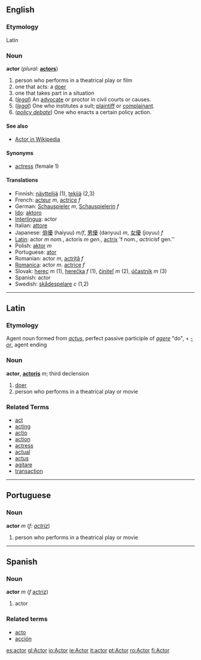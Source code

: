 ==English==
===Etymology===
Latin
=== Noun ===
'''actor'''  (''plural:'' '''[[actors]]''')
# person who performs in a theatrical play or film
# one that acts: a [[doer]]
# one that takes part in a situation
# (''[[legal]]'') An [[advocate]] or proctor in civil courts or causes.
# (''[[legal]]'') One who institutes a suit; [[plaintiff]] or [[complainant]].
# (''[[Wikipedia:Policy Debate|policy debate]]'') One who enacts a certain policy action.

====See also====
*[[Wikipedia:Actor (Policy Debate)|Actor in Wikipedia]]

==== Synonyms ====
*[[actress]] (female 1)

==== Translations ====
*Finnish: [[näyttelijä]] (1), [[tekijä]] (2,3)
*French: [[acteur]] ''m'', [[actrice]] ''f''
*German: [[Schauspieler]] ''m'', [[Schauspielerin]] ''f''
*[[Ido]]: [[aktoro]]
*[[Interlingua]]: actor
*Italian: [[attore]]
*Japanese: [[俳優]] (haiyuu) ''m/f'', [[男優]] (danyuu) ''m'', [[女優]] (joyuu) ''f''
*[[Latin]]: actor ''m nom.'', actoris ''m gen.'', [[actrix]] 'f nom.'', actricis ''f gen.''
*Polish: [[aktor]] ''m''
*Portuguese: [[ator]]
*Romanian: actor ''m'', [[actriţă]] ''f''
*[[Romanica]]: actor ''m''. [[actrice]] ''f''
*Slovak: [[herec]] ''m'' (1), [[herečka]] ''f'' (1), [[činiteľ]] ''m'' (2), [[účastník]] ''m'' (3)
*Spanish: actor
*Swedish: [[skådespelare]] ''c'' (1,2)

----

==Latin==
===Etymology===
Agent noun formed from ''[[actus]]'', perfect passive participle of ''[[agere]]'' "do", + ''[[-or]]'', agent ending

===Noun===
'''actor''', '''[[actoris]]''' ''m''; third declension

# [[doer]]
# person who performs in a theatrical play or movie

===Related Terms===
*[[act]]
*[[acting]]
*[[actio]]
*[[action]]
*[[actress]]
*[[actual]]
*[[actus]]
*[[agitare]]
*[[transaction]]

----

==Portuguese==
===Noun===
'''actor''' ''m'' (''f: [[actriz]]'')

# person who performs in a theatrical play or movie

----

==Spanish==
===Noun===
'''actor''' ''m'' (''f'' [[actriz]])

# actor

===Related terms===
*[[acto]]
*[[acción]]

[[es:actor]]
[[gl:Actor]]
[[io:Actor]]
[[ie:Actor]]
[[it:actor]]
[[pt:Actor]]
[[ro:Actor]]
[[fi:Actor]]
